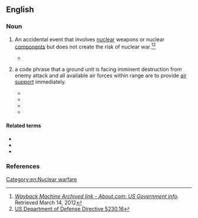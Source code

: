 {{also|broken arrow}}
==English==
{{wikipedia}}
===Noun===
{{en-noun|head=[[broken|Broken]] [[arrow|Arrow]]}}

# {{lb|en|US|euphemistic|military}} An accidental event that involves [[nuclear]] weapons or nuclear [[component]]s but does not create the risk of nuclear war.<ref>''[https://web.archive.org/web/20120314091212/http://usgovinfo.about.com/library/weekly/aa081600b.htm Wayback Machine Archived link - About.com: US Government info]''. Retrieved March 14, 2012</ref><ref>[https://www.osti.gov/biblio/6967497-nuclear-accident-incident-public-affairs-guidance-directive US Department of Defense Directive 5230.16]</ref>
#* {{quote-text|en|year=2004|author=Roland Everett Langford|title=Introduction to Weapons of Mass Destruction: Radiological, Chemical, and Biological|page=97|passage=In the US, the code name for a serious nuclear weapons incident is "'''Broken Arrow'''". It is US policy neither to confirm nor deny the existence of nuclear weapons at any specific location; this also applies to '''Broken Arrow''' incidents.}}
# {{lb|en|US|military}} a code phrase that a ground unit is facing imminent destruction from enemy attack and all available air forces within range are to provide [[air support]] immediately.
#* {{quote-book|en|year=2003|title=The American Cavalry in Vietnam: "First Cav"  |author=Jacques-François de Chaunac  |page= 48|ISBN=1563118904 |passage=The FAC urgently sends over his radio a cry for help: "'''Broken Arrow! Broken Arrow!'''' His message unleashes all available close air support in South Vietnam on a priority basis. }}
#* {{quote-book|en|year=2008 |title=Bring Out Your Dead  |author=Terry Ryan  |page=137 |ISBN=1438960832 |passage=Before Caras could respond, the General threw down the mike, turned to his second and said, "Get them all the air support we have, everything. This is '''Broken Arrow'''"  }}
#* {{quote-book|en|year=2010|title=The Phinehas Priesthood |author=Danny W. Davis  |page= |ISBN=0313365369 |passage='''Broken''' Arrow refers to the U.S. military's code word used during the Vietnam War. This call was used only in the direst of tactical situations, when a ground unit was overrun by enemy forces. When "'''Broken Arrow'''" was heard on the radio nets, all available aircraft were diverted to provide close air support for the endangered command.  }}
#* {{quote-book|en|year=2017 |title=Vendetta Protocol |author=Kevin Ikenberry  |page=155 |ISBN= |passage=All Pulse elements, this is Home Plate. '''Broken Arrow'''. I repeat, '''Broken Arrow'''. Forward command of close air-support operations is Rebel Four One. }}

====Related terms====
* {{l|en|Bent Spear}}
* {{l|en|Empty Quiver}}
* {{l|en|Faded Giant}}

===References===
<references/>
[[Category:en:Nuclear warfare]]